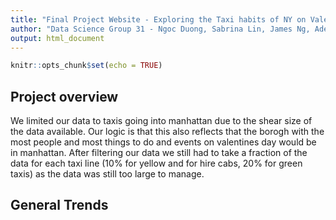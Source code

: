 ```yaml
---
title: "Final Project Website - Exploring the Taxi habits of NY on Valentines day"
author: "Data Science Group 31 - Ngoc Duong, Sabrina Lin, James Ng, Adeline Shin"
output: html_document
---
```


```r
knitr::opts_chunk$set(echo = TRUE)
```

## Project overview

<p>
  We limited our data to taxis going into manhattan due to the shear size of the data available. Our logic is that this also reflects that the borogh with the most people and most things to do and events on valentines day would be in manhattan. After filtering our data we still had to take a fraction of the data for each taxi line (10% for yellow and for hire cabs, 20% for green taxis) as the data was still too large to manage.
</p>

## General Trends
<p>


</p>